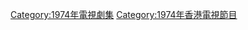 {{cat year nav
| year = 1974
| cat = 香港電視劇集
| sortkey = 香港電視劇集
| article = 香港電視劇
| in = 
}}

[[Category:1974年電視劇集|Category:1974年電視劇集]]
[[Category:1974年香港電視節目|Category:1974年香港電視節目]]